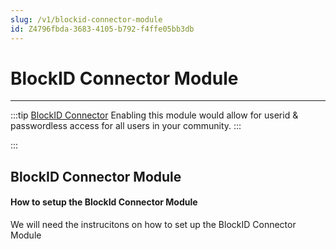 ```yaml
---
slug: /v1/blockid-connector-module
id: Z4796fbda-3683-4105-b792-f4ffe05bb3db
---
```

# BlockID Connector Module

* * *



:::tip [BlockID Connector](#BlockIDConnector)
Enabling this module would allow for userid & passwordless access for all users in your community.
:::


:::

## <a name = "BlockIDConnector"></a>BlockID Connector Module
#### How to setup the BlockId Connector Module
We will need the instrucitons on how to set up the BlockID Connector Module

